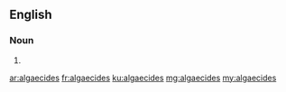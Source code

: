 ==English==

===Noun===
{{head|en}}

# {{plural of|algaecide}}

[[ar:algaecides]]
[[fr:algaecides]]
[[ku:algaecides]]
[[mg:algaecides]]
[[my:algaecides]]